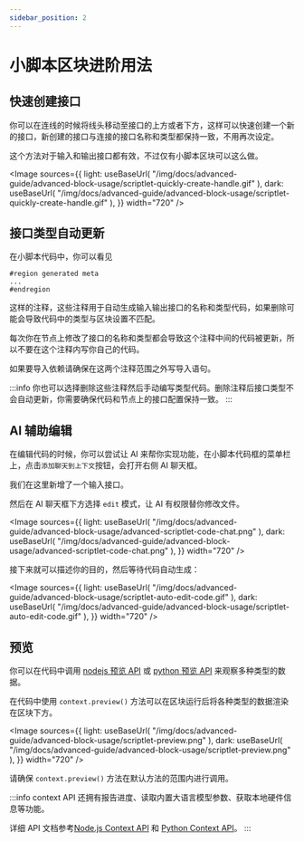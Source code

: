 ```yaml
---
sidebar_position: 2
---
```



# 小脚本区块进阶用法

## 快速创建接口

你可以在连线的时候将线头移动至接口的上方或者下方，这样可以快速创建一个新的接口，新创建的接口与连接的接口名称和类型都保持一致，不用再次设定。

这个方法对于输入和输出接口都有效，不过仅有小脚本区块可以这么做。

<Image
  sources={{
    light: useBaseUrl(
      "/img/docs/advanced-guide/advanced-block-usage/scriptlet-quickly-create-handle.gif"
    ),
    dark: useBaseUrl(
      "/img/docs/advanced-guide/advanced-block-usage/scriptlet-quickly-create-handle.gif"
    ),
  }}
  width="720"
/>

## 接口类型自动更新

在小脚本代码中，你可以看见

```
#region generated meta
...
#endregion
```

这样的注释，这些注释用于自动生成输入输出接口的名称和类型代码，如果删除可能会导致代码中的类型与区块设置不匹配。

每次你在节点上修改了接口的名称和类型都会导致这个注释中间的代码被更新，所以不要在这个注释内写你自己的代码。

如果要导入依赖请确保在这两个注释范围之外写导入语句。

:::info
你也可以选择删除这些注释然后手动编写类型代码。删除注释后接口类型不会自动更新，你需要确保代码和节点上的接口配置保持一致。
:::

## AI 辅助编辑

在编辑代码的时候，你可以尝试让 AI 来帮你实现功能，在小脚本代码框的菜单栏上，点击`添加聊天到上下文`按钮，会打开右侧 AI 聊天框。

我们在这里新增了一个输入接口。

然后在 AI 聊天框下方选择 `edit` 模式，让 AI 有权限替你修改文件。

<Image
  sources={{
    light: useBaseUrl(
      "/img/docs/advanced-guide/advanced-block-usage/advanced-scriptlet-code-chat.png"
    ),
    dark: useBaseUrl(
      "/img/docs/advanced-guide/advanced-block-usage/advanced-scriptlet-code-chat.png"
    ),
  }}
  width="720"
/>

接下来就可以描述你的目的，然后等待代码自动生成：

<Image
  sources={{
    light: useBaseUrl(
      "/img/docs/advanced-guide/advanced-block-usage/scriptlet-auto-edit-code.gif"
    ),
    dark: useBaseUrl(
      "/img/docs/advanced-guide/advanced-block-usage/scriptlet-auto-edit-code.gif"
    ),
  }}
  width="720"
/>

## 预览

你可以在代码中调用 [nodejs 预览 API](/zh-CN/docs/workflow-engine/nodejs-sdk-api#contextpreview-types) 或 [python 预览 API](/zh-CN/docs/workflow-engine/python-sdk-api#contextpreview-类型) 来观察多种类型的数据。

在代码中使用 `context.preview()` 方法可以在区块运行后将各种类型的数据渲染在区块下方。

<Image
  sources={{
    light: useBaseUrl(
      "/img/docs/advanced-guide/advanced-block-usage/scriptlet-preview.png"
    ),
    dark: useBaseUrl(
      "/img/docs/advanced-guide/advanced-block-usage/scriptlet-preview.png"
    ),
  }}
  width="720"
/>

请确保 `context.preview()` 方法在默认方法的范围内进行调用。

:::info
context API 还拥有报告进度、读取内置大语言模型参数、获取本地硬件信息等功能。

详细 API 文档参考[Node.js Context API](/zh-CN/docs/workflow-engine/nodejs-sdk-api#常用-api) 和 [Python Context API](/zh-CN/docs/workflow-engine/python-sdk-api#核心-api)。
:::
